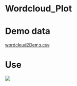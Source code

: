 # Wordcloud_Plot

# Demo data

[wordcloud2Demo.csv](https://github.com/w1996jy/Aitdemodata/blob/main/wordcloud2Demo.csv)

# Use

[![](https://github.com/w1996jy/Aitdemodata/blob/main/pic/wordcloud.png?raw=true)](https://github.com/w1996jy/Aitdemodata/blob/main/pic/wordcloud.png?raw=true)

